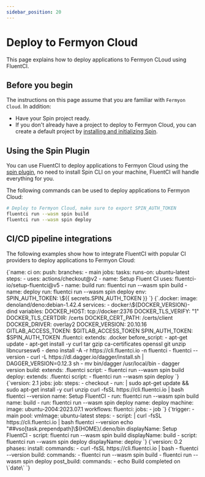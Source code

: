 ```yaml
---
sidebar_position: 20
---
```


# Deploy to Fermyon Cloud

This page explains how to deploy applications to Fermyon CLoud using FluentCI.

## Before you begin

The instructions on this page assume that you are familiar with `Fermyon Cloud`. In addition:

- Have your Spin project ready.
- If you don't already have a project to deploy to Fermyon Cloud, you can create a default project by [installing and initializing Spin](https://developer.fermyon.com/cloud/quickstart).

## Using the Spin Plugin

You can use FluentCI to deploy applications to Fermyon Cloud using the [spin plugin](https://github.com/fluent-ci-templates/spin-pipeline), no need to install Spin CLI on your machine, FluentCI will handle everything for you.

The following commands can be used to deploy applications to Fermyon Cloud:

```bash
# Deploy to Fermyon Cloud, make sure to export SPIN_AUTH_TOKEN
fluentci run --wasm spin build
fluentci run --wasm spin deploy
```

## CI/CD pipeline integrations

The following examples show how to integrate FluentCI with popular CI providers to deploy applications to Fermyon Cloud:


<Tabs>
  <TabItem value="gha" label="Github Actions">
    <CodeBlock language="yaml" title="ci.yml">
      {`name: ci
on:
  push:
    branches:
      - main
jobs:
  tasks:
    runs-on: ubuntu-latest
    steps:
      - uses: actions/checkout@v2
      - name: Setup Fluent CI
        uses: fluentci-io/setup-fluentci@v5
      - name: build
        run: fluentci run --wasm spin build
      - name: deploy
        run: fluentci run --wasm spin deploy
        env:
          SPIN_AUTH_TOKEN: \${{ secrets.SPIN_AUTH_TOKEN }}
      `}
    </CodeBlock>
  </TabItem>
  <TabItem value="gitlab" label="GitLab CI">
    <CodeBlock language="yaml" title=".gitlab-ci.yml">
      {`.docker:
  image: denoland/deno:debian-1.42.4
  services:
    - docker:\${DOCKER_VERSION}-dind
  variables:
    DOCKER_HOST: tcp://docker:2376
    DOCKER_TLS_VERIFY: "1"
    DOCKER_TLS_CERTDIR: /certs
    DOCKER_CERT_PATH: /certs/client
    DOCKER_DRIVER: overlay2
    DOCKER_VERSION: 20.10.16
    GITLAB_ACCESS_TOKEN: $GITLAB_ACCESS_TOKEN
    SPIN_AUTH_TOKEN: $SPIN_AUTH_TOKEN
.fluentci:
  extends: .docker
  before_script:
    - apt-get update
    - apt-get install -y curl tar gzip ca-certificates openssl git unzip libncursesw6
    - deno install -A -r https://cli.fluentci.io -n fluentci
    - fluentci --version
    - curl -L https://dl.dagger.io/dagger/install.sh | DAGGER_VERSION=0.12.3 sh
    - mv bin/dagger /usr/local/bin
    - dagger version
build:
  extends: .fluentci
  script:
    - fluentci run --wasm spin build
deploy:
  extends: .fluentci
  script:
    - fluentci run --wasm spin deploy
`}

</CodeBlock>
</TabItem>
<TabItem value="circleci" label="Circle CI">
<CodeBlock language="yaml" title=".circleci/config.yml">
{`version: 2.1
jobs:
  job:
    steps:
      - checkout
      - run: |
          sudo apt-get update && sudo apt-get install -y curl unzip
          curl -fsSL https://cli.fluentci.io | bash
          fluentci --version
        name: Setup FluentCI
      - run: fluentci run --wasm spin build
        name: build
      - run: fluentci run --wasm spin deploy
        name: deploy
    machine:
      image: ubuntu-2004:2023.07.1
workflows:
  fluentci:
    jobs:
      - job
      `}
</CodeBlock>
</TabItem>
<TabItem value="azure" label="Azure Pipelines">
<CodeBlock language="yaml" title="azure-pipelines.yml">
{`trigger:
  - main
pool:
  vmImage: ubuntu-latest
steps:
  - script: |
      curl -fsSL https://cli.fluentci.io | bash
      fluentci --version
      echo "##vso[task.prependpath]\${HOME}/.deno/bin
    displayName: Setup FluentCI
  - script: fluentci run --wasm spin build
    displayName: build
  - script: fluentci run --wasm spin deploy
    displayName: deploy
    `}
</CodeBlock>
</TabItem>
<TabItem value="aws" label="AWS CodePipeline">
<CodeBlock language="yaml" title="buildspec.yml">
{`version: 0.2
phases:
  install:
    commands:
      - curl -fsSL https://cli.fluentci.io | bash
      - fluentci --version
  build:
    commands:
      - fluentci run --wasm spin build
      - fluentci run --wasm spin deploy
  post_build:
    commands:
      - echo Build completed on \`date\`
      `}
</CodeBlock>
</TabItem>
</Tabs>
